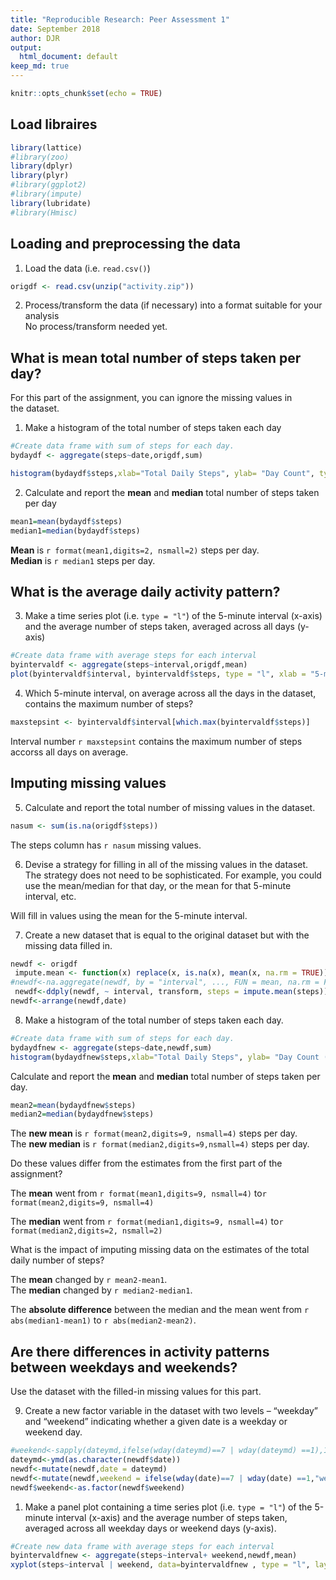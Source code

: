 ```yaml
---
title: "Reproducible Research: Peer Assessment 1"
date: September 2018
author: DJR
output:
  html_document: default
keep_md: true
---
```


```r
knitr::opts_chunk$set(echo = TRUE)
```
## Load libraires
```r
library(lattice)
#library(zoo)
library(dplyr)
library(plyr)
#library(ggplot2)
#library(impute)
library(lubridate)
#library(Hmisc)
```
## Loading and preprocessing the data
1. Load the data (i.e. `read.csv()`)  
``` r
origdf <- read.csv(unzip("activity.zip"))
```
2. Process/transform the data (if necessary) into a format suitable for your analysis  
No process/transform needed yet.  

## What is mean total number of steps taken per day?
For this part of the assignment, you can ignore the missing values in  
the dataset.  
  
1. Make a histogram of the total number of steps taken each day  
```r
#Create data frame with sum of steps for each day.
bydaydf <- aggregate(steps~date,origdf,sum)

histogram(bydaydf$steps,xlab="Total Daily Steps", ylab= "Day Count", type= "count", nint=9)
```
  
2. Calculate and report the **mean** and **median** total number of steps taken per day  
```r
mean1=mean(bydaydf$steps)
median1=median(bydaydf$steps)
```

 **Mean** is `r format(mean1,digits=2, nsmall=2)` steps per day.   
 **Median** is `r median1` steps per day.   
        

## What is the average daily activity pattern?
3. Make a time series plot (i.e. `type = "l"`) of the 5-minute interval (x-axis) and the average number of steps taken, averaged across all days (y-axis)  
```r
#Create data frame with average steps for each interval
byintervaldf <- aggregate(steps~interval,origdf,mean)
plot(byintervaldf$interval, byintervaldf$steps, type = "l", xlab = "5-minute interval of the day", ylab= "average steps")
```

4. Which 5-minute interval, on average across all the days in the dataset, contains the maximum number of steps?  
```r
maxstepsint <- byintervaldf$interval[which.max(byintervaldf$steps)]
```

Interval number `r maxstepsint` contains the maximum number of steps accorss all days on average.  

## Imputing missing values  
5. Calculate and report the total number of missing values in the dataset.  
```r
nasum <- sum(is.na(origdf$steps))
```

The steps column has `r nasum` missing values.  

6. Devise a strategy for filling in all of the missing values in the dataset. The strategy does not need to be   sophisticated. For example, you could use the mean/median for that day, or the mean for that 5-minute interval, etc.   
  
Will fill in values using the mean for the 5-minute interval.

7. Create a new dataset that is equal to the original dataset but with the missing data filled in.  
```r
newdf <- origdf
 impute.mean <- function(x) replace(x, is.na(x), mean(x, na.rm = TRUE))
#newdf<-na.aggregate(newdf, by = "interval", ..., FUN = mean, na.rm = FALSE, maxgap = Inf)
 newdf<-ddply(newdf, ~ interval, transform, steps = impute.mean(steps))
newdf<-arrange(newdf,date)
```

8. Make a histogram of the total number of steps taken each day. 
```r
#Create data frame with sum of steps for each day.
bydaydfnew <- aggregate(steps~date,newdf,sum)
histogram(bydaydfnew$steps,xlab="Total Daily Steps", ylab= "Day Count (New)", type= "count", nint=9)
```

Calculate and report the **mean** and **median** total number of steps taken per day.  
```r
mean2=mean(bydaydfnew$steps)
median2=median(bydaydfnew$steps)
```

 The **new mean** is `r format(mean2,digits=9, nsmall=4)` steps per day.   
 The **new median** is `r format(median2,digits=9,nsmall=4)` steps per day. 

Do these values differ from the estimates from the first part of the assignment? 

The **mean** went from `r format(mean1,digits=9, nsmall=4)` to`r format(mean2,digits=9, nsmall=4)`  

The **median** went from `r format(median1,digits=9, nsmall=4)` to`r format(median2,digits=2, nsmall=2)`  


What is the impact of imputing missing data on the estimates of the total daily number of steps? 

The **mean** changed by  `r mean2-mean1`.  
The **median** changed by  `r median2-median1`. 

The **absolute difference** between the median and the mean went from `r abs(median1-mean1)` to `r abs(median2-mean2)`.    

## Are there differences in activity patterns between weekdays and weekends?

Use the dataset with the filled-in missing values for this part. 

9. Create a new factor variable in the dataset with two levels -- "weekday" and "weekend" indicating whether a given date is a weekday or weekend day.  

```r

#weekend<-sapply(dateymd,ifelse(wday(dateymd)==7 | wday(dateymd) ==1),1,0))
dateymd<-ymd(as.character(newdf$date))
newdf<-mutate(newdf,date = dateymd)
newdf<-mutate(newdf,weekend = ifelse(wday(date)==7 | wday(date) ==1,"weekend","weekday"))
newdf$weekend<-as.factor(newdf$weekend)

```

1. Make a panel plot containing a time series plot (i.e. `type = "l"`) of the 5-minute interval (x-axis) and the   average number of steps taken, averaged across all weekday days or weekend days (y-axis).   
```r
#Create new data frame with average steps for each interval
byintervaldfnew <- aggregate(steps~interval+ weekend,newdf,mean)
xyplot(steps~interval | weekend, data=byintervaldfnew , type = "l", layout= c(1,2), xlab = "5-minute interval of the day", ylab= "average steps")

```

